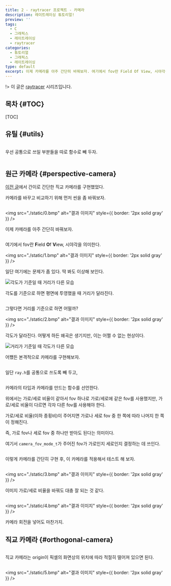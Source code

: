 ```yaml
---
title: 2 - raytracer 프로젝트 - 카메라
description: 레이트레이싱 튜토리얼!
preview: ''
tags:
  - C
  - 그래픽스
  - 레이트레이싱
  - raytracer
categories:
  - 튜토리얼
  - 그래픽스
  - 레이트레이싱
type: default
excerpt: 이제 카메라를 아주 간단히 바꿔보자. 여기에서 fov란 Field Of View, 시야각을 의미한다. 각도를 기준으로 하면 평면에 투영했을 때 거리가 달라진다.
---
```




!> 이 글은 [raytracer](/tags/raytracer) 시리즈입니다.

## 목차 \{#TOC\}

[TOC]

## 유틸 \{#utils\}

```c file=../../embed/c/raytracer/util.h title="util.h"
```

우선 공통으로 쓰일 부분들을 따로 함수로 빼 두자.

```c file=../../embed/c/raytracer/util.c title="util.c"
```

## 원근 카메라 \{#perspective-camera\}

[이전 글](/posts/2024-06-16-the-raytracer-project-start)에서 간이로 간단한 직교 카메라를 구현했었다.

카메라를 바꾸고 비교하기 위해 먼저 씬을 좀 바꿔보자.

```diff-c file=./embed/0.diff
```

<img
  src="./static/0.bmp"
  alt="결과 이미지"
  style={{ border: '2px solid gray' }}
/>

<NoSSR><Collapse title="직접 시도해 보기"><Preview0 /></Collapse></NoSSR>

이제 카메라를 아주 간단히 바꿔보자.

```diff-c file=./embed/1.diff
```

여기에서 fov란 **F**ield **O**f **V**iew, 시야각을 의미한다.

<img
  src="./static/1.bmp"
  alt="결과 이미지"
  style={{ border: '2px solid gray' }}
/>

<NoSSR><Collapse title="직접 시도해 보기"><Preview1 /></Collapse></NoSSR>

일단 여기에는 문제가 좀 있다. 딱 봐도 이상해 보인다.

![각도가 기준일 때 거리가 다른 모습](./static/0.png)

각도를 기준으로 하면 평면에 투영했을 때 거리가 달라진다.

```diff-c file=./embed/2.diff
```

그렇다면 거리를 기준으로 하면 어떨까?

<img
  src="./static/2.bmp"
  alt="결과 이미지"
  style={{ border: '2px solid gray' }}
/>

<NoSSR><Collapse title="직접 시도해 보기"><Preview2 /></Collapse></NoSSR>

각도가 달라진다. 어떻게 하든 왜곡은 생기지만, 이는 어쩔 수 없는 현상이다.

![거리가 기준일 때 각도가 다른 모습](./static/1.png)

어쨌든 본격적으로 카메라를 구현해보자.

```c file=../../embed/c/raytracer/ray.h title="ray.h"
```

일단 `ray.h`를 공통으로 쓰도록 빼 두고,

```c file=../../embed/c/raytracer/camera.h title="camera.h"
```

카메라의 타입과 카메라를 만드는 함수를 선언한다.

위에서는 가로/세로 비율이 같아서 fov 하나로 가로/세로에 같은 fov를 사용했지만, 가로/세로 비율이 다르면 각자 다른 fov를 사용해야 한다.

가로/세로 비율(이하 종횡비)이 주어지면 가로나 세로 fov 중 한 쪽에 따라 나머지 한 쪽이 정해진다.

즉, 가로 fov나 세로 fov 중 하나만 받아도 된다는 의미이다.

여기서 `camera_fov_mode_t`가 주어진 fov가 가로인지 세로인지 결정하는 데 쓰인다.

```c file=../../embed/c/raytracer/perspective_camera.c title="perspective_camera.c"
```

이렇게 카메라를 간단히 구현 후, 이 카메라를 적용해서 테스트 해 보자.

```diff-c file=./embed/3.diff
```

<img
  src="./static/3.bmp"
  alt="결과 이미지"
  style={{ border: '2px solid gray' }}
/>

이미지 가로/세로 비율을 바꿔도 대충 잘 되는 것 같다.

```diff-c file=./embed/4.diff
```

<img
  src="./static/4.bmp"
  alt="결과 이미지"
  style={{ border: '2px solid gray' }}
/>

카메라 회전을 넣어도 마찬가지.

## 직교 카메라 \{#orthogonal-camera\}

```c file=../../embed/c/raytracer/orthogonal_camera.c title="orthogonal_camera.c"
```

직교 카메라는 origin이 픽셀의 화면상의 위치에 따라 적절히 떨어져 있으면 된다.

```diff-c file=./embed/5.diff
```

<img
  src="./static/5.bmp"
  alt="결과 이미지"
  style={{ border: '2px solid gray' }}
/>

